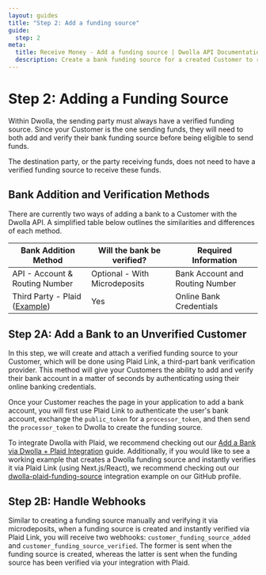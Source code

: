 ```yaml
---
layout: guides
title: "Step 2: Add a funding source"
guide:
  step: 2
meta:
  title: Receive Money - Add a funding source | Dwolla API Documentation
  description: Create a bank funding source for a created Customer to receive funds.
---
```


# Step 2: Adding a Funding Source

Within Dwolla, the sending party must always have a verified funding source. Since your Customer is the one sending funds, they will need to both add and verify their bank funding source before being eligible to send funds.

The destination party, or the party receiving funds, does not need to have a verified funding source to receive these funds.

## Bank Addition and Verification Methods

There are currently two ways of adding a bank to a Customer with the Dwolla API. A simplified table below outlines the similarities and differences of each method.

| Bank Addition Method                                                                                                  | Will the bank be verified?    | Required Information            |
| --------------------------------------------------------------------------------------------------------------------- | ----------------------------- | ------------------------------- |
| API - Account & Routing Number                                                                                        | Optional - With Microdeposits | Bank Account and Routing Number |
| Third Party - Plaid ([Example](https://github.com/Dwolla/integration-examples/tree/main/dwolla-plaid-funding-source)) | Yes                           | Online Bank Credentials         |

## Step 2A: Add a Bank to an Unverified Customer

In this step, we will create and attach a verified funding source to your Customer, which will be done using Plaid Link, a third-part bank verification provider. This method will give your Customers the ability to add and verify their bank account in a matter of seconds by authenticating using their online banking credentials.

Once your Customer reaches the page in your application to add a bank account, you will first use Plaid Link to authenticate the user's bank account, exchange the `public_token` for a `processor_token`, and then send the `processor_token` to Dwolla to create the funding source.

To integrate Dwolla with Plaid, we recommend checking out our [Add a Bank via Dwolla + Plaid Integration](/guides/plaid) guide. Additionally, if you would like to see a working example that creates a Dwolla funding source and instantly verifies it via Plaid Link (using Next.js/React), we recommend checking out our [dwolla-plaid-funding-source](https://github.com/Dwolla/integration-examples/blob/main/dwolla-plaid-funding-source) integration example on our GitHub profile.

## Step 2B: Handle Webhooks

Similar to creating a funding source manually and verifying it via microdeposits, when a funding source is created and instantly verified via Plaid Link, you will receive two webhooks: `customer_funding_source_added` and `customer_funding_source_verified`. The former is sent when the funding source is created, whereas the latter is sent when the funding source has been verified via your integration with Plaid.
